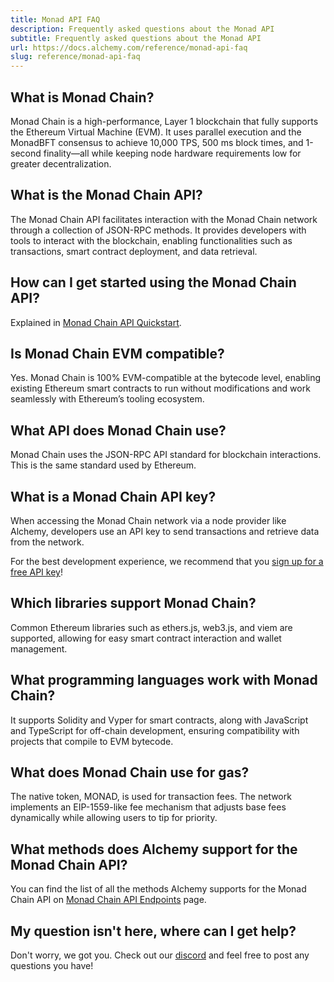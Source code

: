```yaml
---
title: Monad API FAQ
description: Frequently asked questions about the Monad API
subtitle: Frequently asked questions about the Monad API
url: https://docs.alchemy.com/reference/monad-api-faq
slug: reference/monad-api-faq
---
```


## What is Monad Chain?

Monad Chain is a high-performance, Layer 1 blockchain that fully supports the Ethereum Virtual Machine (EVM). It uses parallel execution and the MonadBFT consensus to achieve 10,000 TPS, 500 ms block times, and 1-second finality—all while keeping node hardware requirements low for greater decentralization.

## What is the Monad Chain API?

The Monad Chain API facilitates interaction with the Monad Chain network through a collection of JSON-RPC methods. It provides developers with tools to interact with the blockchain, enabling functionalities such as transactions, smart contract deployment, and data retrieval.

## How can I get started using the Monad Chain API?

Explained in [Monad Chain API Quickstart](/reference/monad-api-quickstart).

## Is Monad Chain EVM compatible?

Yes. Monad Chain is 100% EVM-compatible at the bytecode level, enabling existing Ethereum smart contracts to run without modifications and work seamlessly with Ethereum’s tooling ecosystem.

## What API does Monad Chain use?

Monad Chain uses the JSON-RPC API standard for blockchain interactions. This is the same standard used by Ethereum.

## What is a Monad Chain API key?

When accessing the Monad Chain network via a node provider like Alchemy, developers use an API key to send transactions and retrieve data from the network.

For the best development experience, we recommend that you [sign up for a free API key](https://dashboard.alchemy.com/signup/)!

## Which libraries support Monad Chain?

Common Ethereum libraries such as ethers.js, web3.js, and viem are supported, allowing for easy smart contract interaction and wallet management.

## What programming languages work with Monad Chain?

It supports Solidity and Vyper for smart contracts, along with JavaScript and TypeScript for off-chain development, ensuring compatibility with projects that compile to EVM bytecode.

## What does Monad Chain use for gas?

The native token, MONAD, is used for transaction fees. The network implements an EIP-1559-like fee mechanism that adjusts base fees dynamically while allowing users to tip for priority.

## What methods does Alchemy support for the Monad Chain API?

You can find the list of all the methods Alchemy supports for the Monad Chain API on [Monad Chain API Endpoints](/reference/monad-api-endpoints) page.

## My question isn't here, where can I get help?

Don't worry, we got you. Check out our [discord](https://alchemy.com/discord) and feel free to post any questions you have!
